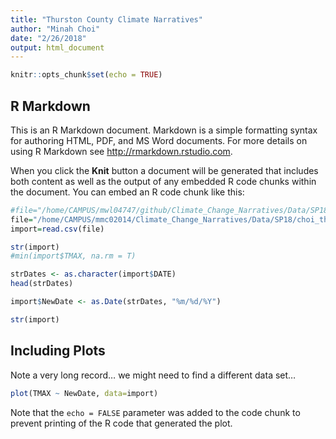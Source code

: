 ```yaml
---
title: "Thurston County Climate Narratives"
author: "Minah Choi"
date: "2/26/2018"
output: html_document
---
```


```r
knitr::opts_chunk$set(echo = TRUE)
```

## R Markdown

This is an R Markdown document. Markdown is a simple formatting syntax for authoring HTML, PDF, and MS Word documents. For more details on using R Markdown see <http://rmarkdown.rstudio.com>.

When you click the **Knit** button a document will be generated that includes both content as well as the output of any embedded R code chunks within the document. You can embed an R code chunk like this:

```r
#file="/home/CAMPUS/mwl04747/github/Climate_Change_Narratives/Data/SP18/choi_thurston county_data.csv"
file="/home/CAMPUS/mmc02014/Climate_Change_Narratives/Data/SP18/choi_thurston county_data.csv"
import=read.csv(file)

str(import)
#min(import$TMAX, na.rm = T)

strDates <- as.character(import$DATE)
head(strDates)

import$NewDate <- as.Date(strDates, "%m/%d/%Y")

str(import)

```

## Including Plots

Note a very long record... we might need to find a different data set...


```r
plot(TMAX ~ NewDate, data=import)
```

Note that the `echo = FALSE` parameter was added to the code chunk to prevent printing of the R code that generated the plot.
